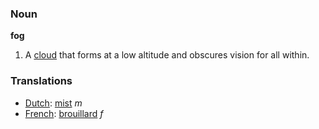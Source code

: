 === Noun ===

'''fog'''

#A [[cloud]] that forms at a low altitude and obscures vision for all within.

=== Translations ===
*[[Dutch]]: [[mist]] ''m''
*[[French]]: [[brouillard]] ''f''